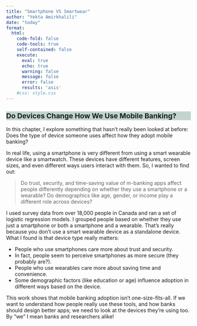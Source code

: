 ```yaml
---
title: "Smartphone VS Smartwear" 
author: "Yekta Amirkhalili"
date: "today"
format: 
  html: 
    code-fold: false
    code-tools: true
    self-contained: false
    execute:
      eval: true 
      echo: true
      warning: false
      message: false
      error: false
      results: 'asis'
    #css: style.css
---
```

<!-- CSS CHANGES -->
<style>
.quarto-title h1.title {
  font-size: 1.5rem; 
}

h2{
    font-size: 1.2rem;
    background-color:rgba(128, 170, 156, 0.48);
}

.future-idea-box {
  border: 2px solid var(--quarto-hl-header-color, #86bdab); /* Uses Quarto header color variable or fallback */
  border-radius: 8px;
  padding: 1em;
  margin: 1em 0;
  background: #f9f9fc;
}
.future-idea-title {
  font-weight: bold;
  color: var(--quarto-hl-header-color,rgb(111, 172, 152));
  margin-bottom: 0.5em;
  font-size: 1.1em;
}

</style>
<!-- CSS CHANGES -->


## Do Devices Change How We Use Mobile Banking?
In this chapter, I explore something that hasn't really been looked at before: Does the type of device someone uses affect how they adopt mobile banking?

In real life, using a smartphone is very different from using a smart wearable device like a smartwatch. 
These devices have different features, screen sizes, and even different ways users interact with them.
So, I wanted to find out:

> Do trust, security, and time-saving value of m-banking apps affect people differently depending on whether they use a smartphone or a wearable?
> Do demographics like age, gender, or income play a different role across devices?

I used survey data from over 18,000 people in Canada and ran a set of logistic regression models. 
I grouped people based on whether they use just a smartphone or both a smartphone and a wearable.
That's really because you don't use a smart wearable device as a standalone device.
What I found is that device type really matters:

* People who use smartphones care more about trust and security.
* In fact, people seem to perceive smartphones as more secure (they probably are?).
* People who use wearables care more about saving time and convenience.
* Some demographic factors (like education or age) influence adoption in different ways based on the device.

This work shows that mobile banking adoption isn't one-size-fits-all. 
If we want to understand how people really use these tools, and how banks should design better apps; we need to look at the devices they're using too.
By "we" I mean banks and researchers alike! 